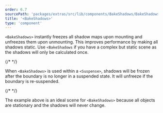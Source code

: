 ```yaml
---
order: 6.7
sourcePath: 'packages/extras/src/lib/components/BakeShadows/BakeShadows.svelte'
title: '<BakeShadows>'
type: 'component'
---
```


`<BakeShadows>` instantly freezes all shadow maps upon mounting and unfreezes them upon unmounting. This improves performance by making all shadows static. Use `<BakeShadows` if you have a complex but static scene as the shadows will only be calculated once.

{/* <Example path="extras/bake-shadows/basic" /> */}

When `<BakeShadows>` is used within a `<Suspense>`, shadows will be frozen after the boundary is no longer in a suspended state. It will unfreeze if the boundary is re-suspended.

{/* <Example path="extras/bake-shadows/spaceships" /> */}

The example above is an ideal scene for `<BakeShadows>` because all objects are stationary and the shadows will never change.
